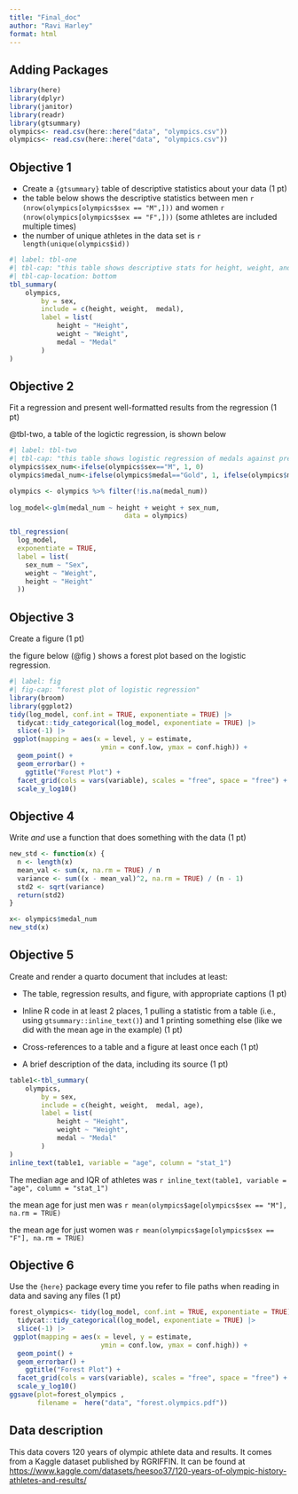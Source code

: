 ```yaml
---
title: "Final_doc"
author: "Ravi Harley"
format: html
---
```


## Adding Packages

```r

library(here)
library(dplyr)
library(janitor)
library(readr)
library(gtsummary)
olympics<- read.csv(here::here("data", "olympics.csv"))
olympics<- read.csv(here::here("data", "olympics.csv"))
```

## Objective 1

-   Create a `{gtsummary}` table of descriptive statistics about your data (1 pt)
-   the table below shows the descriptive statistics between men `r (nrow(olympics[olympics$sex == "M",]))` and women `r (nrow(olympics[olympics$sex == "F",]))` (some athletes are included multiple times)
-   the number of unique athletes in the data set is `r length(unique(olympics$id))`

```r
#| label: tbl-one
#| tbl-cap: "this table shows descriptive stats for height, weight, and medals stratified on sex"
#| tbl-cap-location: bottom
tbl_summary(
	olympics, 
		by = sex, 
		include = c(height, weight,  medal), 
		label = list(
			height ~ "Height", 
			weight ~ "Weight",
			medal ~ "Medal"
		)
)

```

## Objective 2

Fit a regression and present well-formatted results from the regression (1 pt)

@tbl-two, a table of the logictic regression, is shown below

```r
#| label: tbl-two
#| tbl-cap: "this table shows logistic regression of medals against predictors sex, height, and weight"
olympics$sex_num<-ifelse(olympics$sex=="M", 1, 0)
olympics$medal_num<-ifelse(olympics$medal=="Gold", 1, ifelse(olympics$medal=="Silver", 2, ifelse(olympics$medal== "Bronze", 3, 0)))	

olympics <- olympics %>% filter(!is.na(medal_num))
	
log_model<-glm(medal_num ~ height + weight + sex_num, 
							 data = olympics)

tbl_regression(
  log_model, 
  exponentiate = TRUE,
  label = list(
    sex_num ~ "Sex",
    weight ~ "Weight",
    height ~ "Height"
  ))
```

## Objective 3

Create a figure (1 pt)

the figure below (@fig ) shows a forest plot based on the logistic regression.

```r
#| label: fig
#| fig-cap: "forest plot of logistic regression"
library(broom)
library(ggplot2)
tidy(log_model, conf.int = TRUE, exponentiate = TRUE) |> 
  tidycat::tidy_categorical(log_model, exponentiate = TRUE) |> 
  slice(-1) |> 
 ggplot(mapping = aes(x = level, y = estimate, 
                       ymin = conf.low, ymax = conf.high)) +
  geom_point() +
  geom_errorbar() +
	ggtitle("Forest Plot") +
  facet_grid(cols = vars(variable), scales = "free", space = "free") +
  scale_y_log10()
```

## Objective 4

Write *and* use a function that does something with the data (1 pt)

```r

new_std <- function(x) {
  n <- length(x)
  mean_val <- sum(x, na.rm = TRUE) / n
  variance <- sum((x - mean_val)^2, na.rm = TRUE) / (n - 1)
  std2 <- sqrt(variance)
  return(std2)  
}

x<- olympics$medal_num
new_std(x)


```

## Objective 5

Create and render a quarto document that includes at least:

-   The table, regression results, and figure, with appropriate captions (1 pt)

-   Inline R code in at least 2 places, 1 pulling a statistic from a table (i.e., using `gtsummary::inline_text()`) and 1 printing something else (like we did with the mean age in the example) (1 pt)

-   Cross-references to a table and a figure at least once each (1 pt)

-   A brief description of the data, including its source (1 pt)

```r
table1<-tbl_summary(
	olympics, 
		by = sex, 
		include = c(height, weight,  medal, age), 
		label = list(
			height ~ "Height", 
			weight ~ "Weight",
			medal ~ "Medal"
		)
)
inline_text(table1, variable = "age", column = "stat_1")
```

The median age and IQR of athletes was `r inline_text(table1, variable = "age", column = "stat_1")`

the mean age for just men was `r mean(olympics$age[olympics$sex == "M"], na.rm = TRUE)`

the mean age for just women was `r mean(olympics$age[olympics$sex == "F"], na.rm = TRUE)`

## Objective 6

Use the `{here}` package every time you refer to file paths when reading in data and saving any files (1 pt)

```r
forest_olympics<- tidy(log_model, conf.int = TRUE, exponentiate = TRUE) |> 
  tidycat::tidy_categorical(log_model, exponentiate = TRUE) |> 
  slice(-1) |> 
 ggplot(mapping = aes(x = level, y = estimate, 
                       ymin = conf.low, ymax = conf.high)) +
  geom_point() +
  geom_errorbar() +
	ggtitle("Forest Plot") +
  facet_grid(cols = vars(variable), scales = "free", space = "free") +
  scale_y_log10()
ggsave(plot=forest_olympics , 
       filename =  here("data", "forest.olympics.pdf"))
```

## Data description

This data covers 120 years of olympic athlete data and results. It comes from a Kaggle dataset published by RGRIFFIN. It can be found at <https://www.kaggle.com/datasets/heesoo37/120-years-of-olympic-history-athletes-and-results/>
